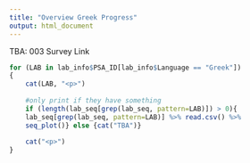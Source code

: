 ```yaml
---
title: "Overview Greek Progress"
output: html_document
---
```


TBA: 003 Survey Link

```r

for (LAB in lab_info$PSA_ID[lab_info$Language == "Greek"])
{
    cat(LAB, "<p>")
    
    #only print if they have something 
    if (length(lab_seq[grep(lab_seq, pattern=LAB)]) > 0){
    lab_seq[grep(lab_seq, pattern=LAB)] %>% read.csv() %>%
    seq_plot()} else {cat("TBA")}
    
    cat("<p>")
}

```